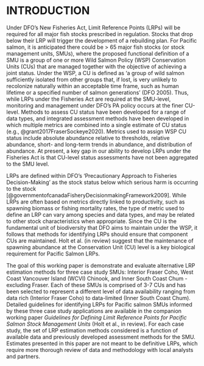 # INTRODUCTION

Under DFO's New Fisheries Act, Limit Reference Points (LRPs) will be required for all major fish stocks prescribed in regulation. Stocks that drop below their LRP will trigger the development of a rebuilding plan. For Pacific salmon, it is anticipated there could be > 65 major fish stocks (or stock management units, SMUs), where the proposed functional definition of a SMU is a group of one or more Wild Salmon Policy (WSP) Conservation Units (CUs) that are managed together with the objective of achieving a joint status. Under the WSP, a CU is defined as ‘a group of wild salmon sufficiently isolated from other groups that, if lost, is very unlikely to recolonize naturally within an acceptable time frame, such as human lifetime or a specified number of salmon generations’ (DFO 2005). Thus, while LRPs under the Fisheries Act are required at the SMU-level, monitoring and management under DFO's PA policy occurs at the finer CU-level. Methods to assess CU status have been developed for a range of data types, and integrated assessment methods have been developed in which multiple metrics are combined into a single estimate of CU status (e.g., @grant2017FraserSockeye2020). Metrics used to assign WSP CU status include absolute abundance relative to thresholds, relative abundance, short- and long-term trends in abundance, and distribution of abundance. At present, a key gap in our ability to develop LRPs under the Fisheries Act is that CU-level status assessments have not been aggregated to the SMU level.

<!--
CW: In the above paragraph:
"integrated assessment methods have been developed in which multiple metrics are combined into a single estimate of CU status"

Could we replace "integrated assessment" with "multidimensional assessments" or "WSP (integrated) assessments"? I know the term "integrated assessments" have been used for salmon assessments in the past, but I think it causes a bit of confusion as it can have two meanings:

integrated assessment - multiple assessment criteria combined to generate a population status. 

integrated assessment - multiple data types considered jointly in an assessment model to allow for propagation of uncertainty in model estimates. 

I also know we want to propose an increased use of integrated assessments (second meaning) for salmon assessments. 

Edit: I see that integrated WSP assessments is already an established term, new suggestion would be to use: integrated WSP assessment (expert driven approach), 
and integrated assessment models (second meaning)?

-->

LRPs are defined within DFO's 'Precautionary Approach to Fisheries Decision-Making' as the stock status below which serious harm is occurring to the stock [@governmentofcanadaFisheryDecisionmakingFramework2009]. While LRPs are often based on metrics directly linked to productivity, such as spawning biomass or fishing mortality rates, the type of metric used to define an LRP can vary among species and data types, and may be related to other stock characteristics when appropriate. Since the CU is the fundamental unit of biodiversity that DFO aims to maintain under the WSP, it follows that methods for identifying LRPs should ensure that component CUs are maintained.  Holt et al. (in review) suggest that the maintenance of spawning abundance at the Conservation Unit (CU) level is a key biological requirement for Pacific Salmon LRPs.

The goal of this working paper is demonstrate and evaluate alternative LRP estimation methods for three case study SMUs: Interior Fraser Coho, West Coast Vancouver Island (WCVI) Chinook, and Inner South Coast Chum - excluding Fraser. Each of these SMUs is comprised of 3-7 CUs and has been selected to represent a different level of data availability ranging from data rich (Interior Fraser Coho) to data-limited (Inner South Coast Chum). Detailed guidelines for identifying LRPs for Pacific salmon SMUs informed by these three case study applications are available in the companion working paper *Guidelines for Defining Limit Reference Points for Pacific Salmon Stock Management Units* (Holt et al., in review). For each case study, the set of LRP estimation methods considered is a function of available data and previously developed assessment methods for the SMU. Estimates presented in this paper are not meant to be definitive LRPs, which require more thorough review of data and methodology with local analysts and partners.  
